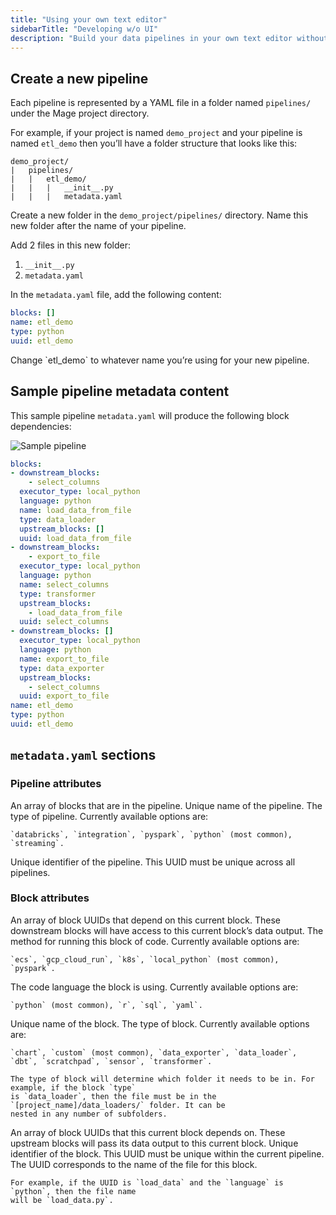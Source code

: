```yaml
---
title: "Using your own text editor"
sidebarTitle: "Developing w/o UI"
description: "Build your data pipelines in your own text editor without the Mage notebook UI."
---
```


## Create a new pipeline

Each pipeline is represented by a YAML file in a folder named `pipelines/` under the Mage
project directory.

For example, if your project is named `demo_project` and your pipeline is named `etl_demo` then
you’ll have a folder structure that looks like this:

```
demo_project/
|   pipelines/
|   |   etl_demo/
|   |   |   __init__.py
|   |   |   metadata.yaml
```

Create a new folder in the `demo_project/pipelines/` directory. Name this new folder after the name
of your pipeline.

Add 2 files in this new folder:

1. `__init__.py`
1. `metadata.yaml`

In the `metadata.yaml` file, add the following content:

```yaml
blocks: []
name: etl_demo
type: python
uuid: etl_demo
```

<Note>
    Change `etl_demo` to whatever name you’re using for your new pipeline.
</Note>


## Sample pipeline metadata content

This sample pipeline `metadata.yaml` will produce the following block dependencies:

<Frame>
    <img
        alt="Sample pipeline"
        src="https://raw.githubusercontent.com/mage-ai/mage-ai/master/media/data-pipeline-overview.jpg"
    />
</Frame>

```yaml
blocks:
- downstream_blocks:
    - select_columns
  executor_type: local_python
  language: python
  name: load_data_from_file
  type: data_loader
  upstream_blocks: []
  uuid: load_data_from_file
- downstream_blocks:
    - export_to_file
  executor_type: local_python
  language: python
  name: select_columns
  type: transformer
  upstream_blocks:
    - load_data_from_file
  uuid: select_columns
- downstream_blocks: []
  executor_type: local_python
  language: python
  name: export_to_file
  type: data_exporter
  upstream_blocks:
    - select_columns
  uuid: export_to_file
name: etl_demo
type: python
uuid: etl_demo
```

## `metadata.yaml` sections

### Pipeline attributes

<ParamField path="blocks" type="array of objects">
    An array of blocks that are in the pipeline.
</ParamField>

<ParamField path="name" type="string">
    Unique name of the pipeline.
</ParamField>

<ParamField path="type" type="string enum">
    The type of pipeline. Currently available options are:

    `databricks`, `integration`, `pyspark`, `python` (most common), `streaming`.
</ParamField>

<ParamField path="uuid" type="string">
    Unique identifier of the pipeline. This UUID must be unique across all pipelines.
</ParamField>

### Block attributes

<ParamField path="downstream_blocks" type="array of strings">
    An array of block UUIDs that depend on this current block.
    These downstream blocks will have access to this current block’s data output.
</ParamField>

<ParamField path="executor_type" type="string enum">
    The method for running this block of code. Currently available options are:

    `ecs`, `gcp_cloud_run`, `k8s`, `local_python` (most common), `pyspark`.
</ParamField>

<ParamField path="language" type="string enum">
    The code language the block is using. Currently available options are:

    `python` (most common), `r`, `sql`, `yaml`.
</ParamField>

<ParamField path="name" type="string">
    Unique name of the block.
</ParamField>

<ParamField path="type" type="string enum">
    The type of block. Currently available options are:

    `chart`, `custom` (most common), `data_exporter`, `data_loader`, `dbt`, `scratchpad`, `sensor`, `transformer`.

    The type of block will determine which folder it needs to be in. For example, if the block `type`
    is `data_loader`, then the file must be in the `[project_name]/data_loaders/` folder. It can be
    nested in any number of subfolders.
</ParamField>

<ParamField path="upstream_blocks" type="array of strings">
    An array of block UUIDs that this current block depends on.
    These upstream blocks will pass its data output to this current block.
</ParamField>

<ParamField path="uuid" type="string">
    Unique identifier of the block. This UUID must be unique within the current pipeline. The UUID
    corresponds to the name of the file for this block.

    For example, if the UUID is `load_data` and the `language` is `python`, then the file name
    will be `load_data.py`.
</ParamField>
